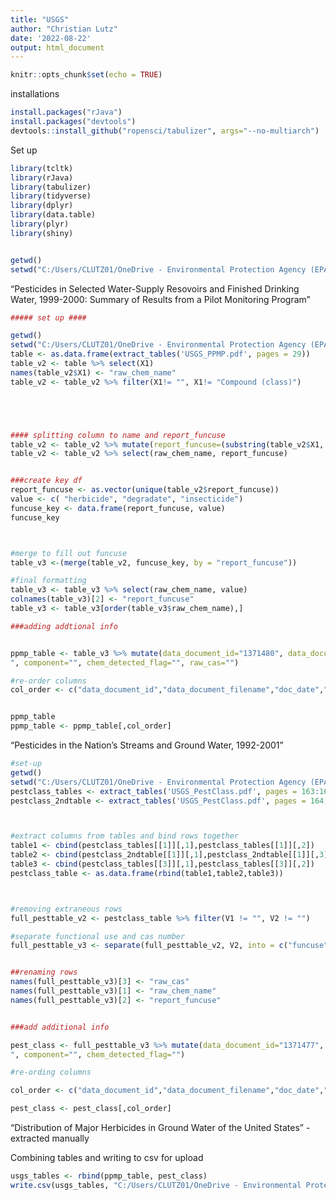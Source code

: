 ---
title: "USGS"
author: "Christian Lutz"
date: '2022-08-22'
output: html_document
---

```{r setup, include=FALSE}
knitr::opts_chunk$set(echo = TRUE)
```

installations
```{r installations}
install.packages("rJava")
install.packages("devtools")
devtools::install_github("ropensci/tabulizer", args="--no-multiarch")

```


Set up
```{r setup, include=FALSE}

library(tcltk)
library(rJava)
library(tabulizer)
library(tidyverse)
library(dplyr)
library(data.table)
library(plyr)
library(shiny)


getwd()
setwd("C:/Users/CLUTZ01/OneDrive - Environmental Protection Agency (EPA)/Profile/Desktop/Extraction Scripts/NY_fracking")
```




"Pesticides in Selected Water-Supply Resovoirs and Finished Drinking Water, 1999-2000: Summary of Results from a Pilot Monitoring Program
"
```{r ppmp}

##### set up ####

getwd()
setwd("C:/Users/CLUTZ01/OneDrive - Environmental Protection Agency (EPA)/Profile/Desktop/Extraction Scripts/USGS")
table <- as.data.frame(extract_tables('USGS_PPMP.pdf', pages = 29))
table_v2 <- table %>% select(X1)
names(table_v2$X1) <- "raw_chem_name"
table_v2 <- table_v2 %>% filter(X1!= "", X1!= "Compound (class)") 





#### splitting column to name and report_funcuse
table_v2 <- table_v2 %>% mutate(report_funcuse=(substring(table_v2$X1, nchar(table_v2$X1)-2)), raw_chem_name=substring(table_v2$X1, 1, nchar(table_v2$X1)-3)) 
table_v2 <- table_v2 %>% select(raw_chem_name, report_funcuse)


###create key df
report_funcuse <- as.vector(unique(table_v2$report_funcuse))
value <- c( "herbicide", "degradate", "insecticide")
funcuse_key <- data.frame(report_funcuse, value)
funcuse_key



#merge to fill out funcuse
table_v3 <-(merge(table_v2, funcuse_key, by = "report_funcuse"))

#final formatting
table_v3 <- table_v3 %>% select(raw_chem_name, value) 
colnames(table_v3)[2] <- "report_funcuse"
table_v3 <- table_v3[order(table_v3$raw_chem_name),]

###adding addtional info


ppmp_table <- table_v3 %>% mutate(data_document_id="1371480", data_document_filename="USGS_PPMP.pdf", doc_date="2001", raw_category="", cat_code="", description_cpcat="", cpcat_code="", cpcat_sourcetype="ACToR Assays and Lists
", component="", chem_detected_flag="", raw_cas="")

#re-order columns
col_order <- c("data_document_id","data_document_filename","doc_date","raw_category","raw_cas","raw_chem_name", "report_funcuse","cat_code","description_cpcat","cpcat_code","cpcat_sourcetype", "component", "chem_detected_flag")


ppmp_table
ppmp_table <- ppmp_table[,col_order]


```



"Pesticides in the Nation's Streams and Ground Water, 1992-2001"

```{r PestClass}

#set-up
getwd()
setwd("C:/Users/CLUTZ01/OneDrive - Environmental Protection Agency (EPA)/Profile/Desktop/Extraction Scripts/USGS")
pestclass_tables <- extract_tables('USGS_PestClass.pdf', pages = 163:165)
pestclass_2ndtable <- extract_tables('USGS_PestClass.pdf', pages = 164, area = list(c(183.744,42.264,739.728,547.560)))



#extract columns from tables and bind rows together
table1 <- cbind(pestclass_tables[[1]][,1],pestclass_tables[[1]][,2])
table2 <- cbind(pestclass_2ndtable[[1]][,1],pestclass_2ndtable[[1]][,3])
table3 <- cbind(pestclass_tables[[3]][,1],pestclass_tables[[3]][,2])
pestclass_table <- as.data.frame(rbind(table1,table2,table3))



#removing extraneous rows
full_pesttable_v2 <- pestclass_table %>% filter(V1 != "", V2 != "")

#separate functional use and cas number
full_pesttable_v3 <- separate(full_pesttable_v2, V2, into = c("funcuse", "cas"), sep = " (?=[^ ]*$)")


##renaming rows
names(full_pesttable_v3)[3] <- "raw_cas"
names(full_pesttable_v3)[1] <- "raw_chem_name"
names(full_pesttable_v3)[2] <- "report_funcuse"


###add additional info

pest_class <- full_pesttable_v3 %>% mutate(data_document_id="1371477", data_document_filename="USGS_PestClass.pdf", doc_date="2001", raw_category="", cat_code="", description_cpcat="", cpcat_code="", cpcat_sourcetype="ACToR Assays and Lists
", component="", chem_detected_flag="")

#re-ording columns

col_order <- c("data_document_id","data_document_filename","doc_date","raw_category","raw_cas","raw_chem_name", "report_funcuse","cat_code","description_cpcat","cpcat_code","cpcat_sourcetype", "component", "chem_detected_flag")

pest_class <- pest_class[,col_order]


```


"Distribution of Major Herbicides in Ground Water of the United States" - extracted manually



Combining tables and writing to csv for upload
```{r}
usgs_tables <- rbind(ppmp_table, pest_class)
write.csv(usgs_tables, "C:/Users/CLUTZ01/OneDrive - Environmental Protection Agency (EPA)/Profile/Desktop/Extraction Scripts/USGS\\usgs_tables.csv", row.names = FALSE)
```





















